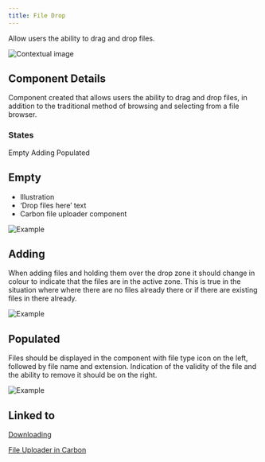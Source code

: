 ```yaml
---
title: File Drop
---
```



<PageDescription>

Allow users the ability to drag and drop files.

</PageDescription>

<Row>
  <Column colLg={8}>

![Contextual image](images/1.png)

  </Column>
</Row>

## Component Details

Component created that allows users the ability to drag and drop files, in
addition to the traditional method of browsing and selecting from a file browser.

### States

<AnchorLinks>
 <AnchorLink>Empty</AnchorLink>
 <AnchorLink>Adding</AnchorLink>
 <AnchorLink>Populated</AnchorLink>
</AnchorLinks>

## Empty

- Illustration
- ‘Drop files here’ text
- Carbon file uploader component

<Row>
  <Column colMd={6} colLg={6}>

![Example](images/2.png)

  </Column>
</Row>

## Adding

When adding files and holding them over the drop zone it should change in
colour to indicate that the files are in the active zone. This is true in
the situation where where there are no files already there or if there are
existing files in there already.

<Row>
  <Column colMd={6} colLg={6}>

![Example](images/3.png)

  </Column>
</Row>

## Populated

Files should be displayed in the component with file type icon on the left,
followed by file name and extension. Indication of the validity of the file
and the ability to remove it should be on the right.

<Row>
  <Column colMd={4} colLg={4}>

![Example](images/4.png)

  </Column>
</Row>

## Linked to

[Downloading](../../common-patterns/downloading)

<p>
 <a href="https://www.carbondesignsystem.com/components/file-uploader/usage">
  File Uploader in Carbon <Launch16 fill="currentColor" style="vertical-align:middle"/>
 </a>
</p>
